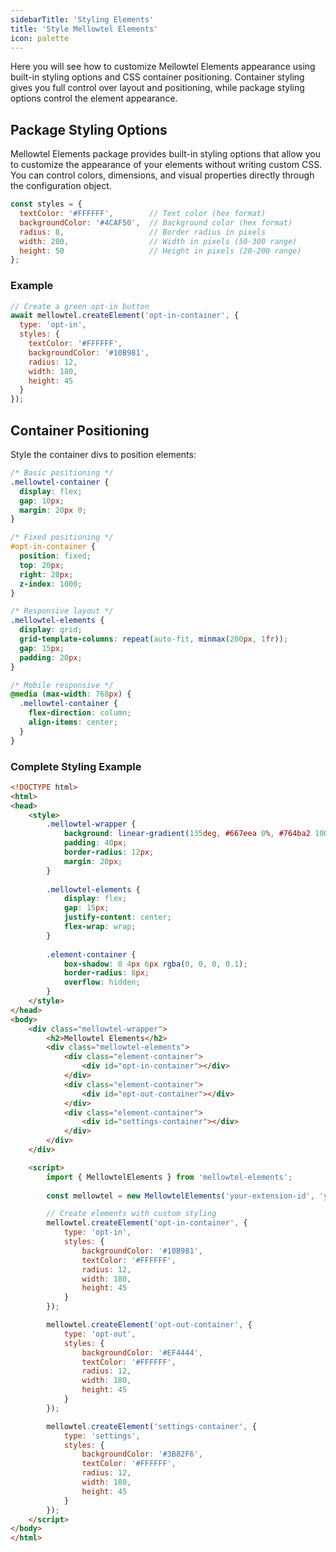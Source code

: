 ```yaml
---
sidebarTitle: 'Styling Elements'
title: 'Style Mellowtel Elements'
icon: palette
---
```


Here you will see how to customize Mellowtel Elements appearance using built-in styling options and CSS container positioning.
Container styling gives you full control over layout and positioning, while package styling options control the element appearance.

## Package Styling Options

Mellowtel Elements package provides built-in styling options that allow you to customize the appearance of your elements without writing custom CSS. You can control colors, dimensions, and visual properties directly through the configuration object.

```javascript
const styles = {
  textColor: '#FFFFFF',        // Text color (hex format)
  backgroundColor: '#4CAF50',  // Background color (hex format)
  radius: 8,                   // Border radius in pixels
  width: 200,                  // Width in pixels (50-300 range)
  height: 50                   // Height in pixels (20-200 range)
};
```

### Example

```javascript
// Create a green opt-in button
await mellowtel.createElement('opt-in-container', {
  type: 'opt-in',
  styles: {
    textColor: '#FFFFFF',
    backgroundColor: '#10B981',
    radius: 12,
    width: 180,
    height: 45
  }
});
```

## Container Positioning

Style the container divs to position elements:

```css
/* Basic positioning */
.mellowtel-container {
  display: flex;
  gap: 10px;
  margin: 20px 0;
}

/* Fixed positioning */
#opt-in-container {
  position: fixed;
  top: 20px;
  right: 20px;
  z-index: 1000;
}

/* Responsive layout */
.mellowtel-elements {
  display: grid;
  grid-template-columns: repeat(auto-fit, minmax(200px, 1fr));
  gap: 15px;
  padding: 20px;
}

/* Mobile responsive */
@media (max-width: 768px) {
  .mellowtel-container {
    flex-direction: column;
    align-items: center;
  }
}
```

### Complete Styling Example

```html
<!DOCTYPE html>
<html>
<head>
    <style>
        .mellowtel-wrapper {
            background: linear-gradient(135deg, #667eea 0%, #764ba2 100%);
            padding: 40px;
            border-radius: 12px;
            margin: 20px;
        }
        
        .mellowtel-elements {
            display: flex;
            gap: 15px;
            justify-content: center;
            flex-wrap: wrap;
        }
        
        .element-container {
            box-shadow: 0 4px 6px rgba(0, 0, 0, 0.1);
            border-radius: 8px;
            overflow: hidden;
        }
    </style>
</head>
<body>
    <div class="mellowtel-wrapper">
        <h2>Mellowtel Elements</h2>
        <div class="mellowtel-elements">
            <div class="element-container">
                <div id="opt-in-container"></div>
            </div>
            <div class="element-container">
                <div id="opt-out-container"></div>
            </div>
            <div class="element-container">
                <div id="settings-container"></div>
            </div>
        </div>
    </div>

    <script>
        import { MellowtelElements } from 'mellowtel-elements';
        
        const mellowtel = new MellowtelElements('your-extension-id', 'your-config-key');

        // Create elements with custom styling
        mellowtel.createElement('opt-in-container', {
            type: 'opt-in',
            styles: {
                backgroundColor: '#10B981',
                textColor: '#FFFFFF',
                radius: 12,
                width: 180,
                height: 45
            }
        });

        mellowtel.createElement('opt-out-container', {
            type: 'opt-out',
            styles: {
                backgroundColor: '#EF4444',
                textColor: '#FFFFFF',
                radius: 12,
                width: 180,
                height: 45
            }
        });

        mellowtel.createElement('settings-container', {
            type: 'settings',
            styles: {
                backgroundColor: '#3B82F6',
                textColor: '#FFFFFF',
                radius: 12,
                width: 180,
                height: 45
            }
        });
    </script>
</body>
</html>
```
